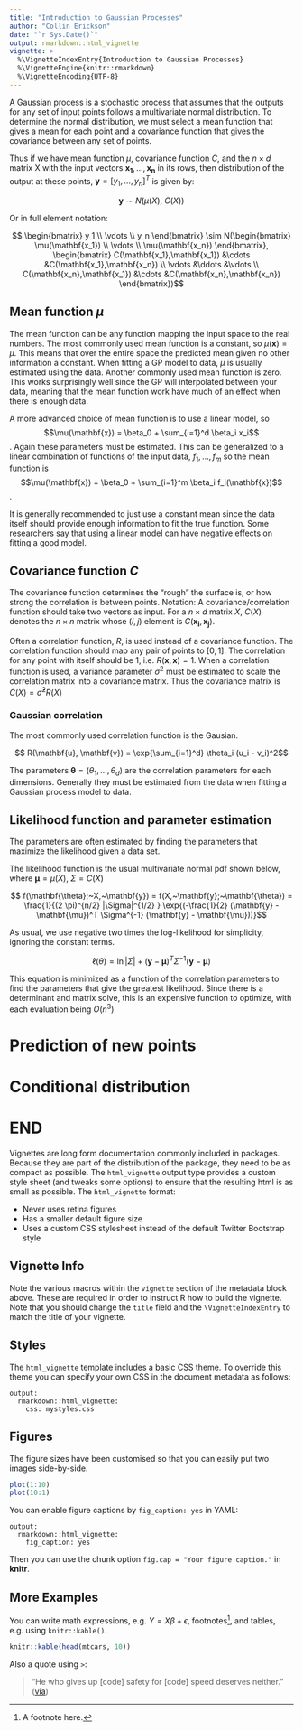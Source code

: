 ```yaml
---
title: "Introduction to Gaussian Processes"
author: "Collin Erickson"
date: "`r Sys.Date()`"
output: rmarkdown::html_vignette
vignette: >
  %\VignetteIndexEntry{Introduction to Gaussian Processes}
  %\VignetteEngine{knitr::rmarkdown}
  %\VignetteEncoding{UTF-8}
---
```




A Gaussian process is a stochastic process that assumes that the 
outputs for any set of input points follows a multivariate normal distribution.
To determine the normal distribution, we must select a mean function that gives
a mean for each point and a covariance function that gives the covariance
between any set of points.

Thus if we have mean function $\mu$, covariance function $C$, and the $n \times d$ matrix X with the input vectors $\mathbf{x_1}, ..., \mathbf{x_n}$ in its rows, then distribution of the output at these points, $\mathbf{y} = [y_1, \hdots, y_n]^T$ is given by:

$$ \mathbf{y} \sim  N(\mu(X),~C(X)) $$

Or in full element notation:

$$ \begin{bmatrix} y_1 \\ \vdots \\ y_n \end{bmatrix} \sim N(\begin{bmatrix} \mu(\mathbf{x_1}) \\ \vdots \\ \mu(\mathbf{x_n}) \end{bmatrix}, \begin{bmatrix} C(\mathbf{x_1},\mathbf{x_1}) &\cdots &C(\mathbf{x_1},\mathbf{x_n}) \\ \vdots &\ddots &\vdots \\ C(\mathbf{x_n},\mathbf{x_1}) &\cdots &C(\mathbf{x_n},\mathbf{x_n}) \end{bmatrix})$$


## Mean function $\mu$

The mean function can be any function mapping the input space to the real numbers.
The most commonly used mean function is a constant, so $\mu(\mathbf{x}) = \mu$.
This means that over the entire space the predicted mean given no other information
a constant.
When fitting a GP model to data, $\mu$ is usually estimated using the data.
Another commonly used mean function is zero.
This works surprisingly well since the GP will interpolated between your data,
meaning that the mean function work have much of an effect when there is enough data.

A more advanced choice of mean function is to use a linear model, so 
$$\mu(\mathbf{x}) = \beta_0 + \sum_{i=1}^d \beta_i x_i$$.
Again these parameters must be estimated.
This can be generalized to a linear combination of functions of the input data, 
$f_1, \ldots, f_m$ so the mean function is
$$\mu(\mathbf{x}) = \beta_0 + \sum_{i=1}^m \beta_i f_i(\mathbf{x})$$.

It is generally recommended to just use a constant mean since the data itself
should provide enough information to fit the true function.
Some researchers say that using a linear model can have negative effects
on fitting a good model.

## Covariance function $C$

The covariance function determines the "rough" the surface is,
or how strong the correlation is between points.
Notation: 
A covariance/correlation function should take two vectors as input.
For a $n \times d$ matrix $X$, $C(X)$ denotes the $n \times n$ matrix whose $(i, j)$ element
is $C(\mathbf{x_i}, \mathbf{x_j})$.

Often a correlation function, $R$, is used instead of a covariance function.
The correlation function should map any pair of points to $[0,1]$.
The correlation for any point with itself should be 1, i.e. $R(\mathbf{x}, \mathbf{x}) = 1$.
When a correlation function is used, a variance parameter $\sigma^2$ must be estimated to scale
the correlation matrix into a covariance matrix. 
Thus the covariance matrix is $C(X) = \hat{\sigma}^2 R(X)$

### Gaussian correlation

The most commonly used correlation function is the Gausian.

$$ R(\mathbf{u}, \mathbf{v}) = \exp{\sum_{i=1}^d} \theta_i (u_i - v_i)^2$$

The parameters $\mathbf{\theta} = (\theta_1, \ldots, \theta_d)$ are the 
correlation parameters for each dimensions.
Generally they must be estimated from the data when fitting a Gaussian process model to data.


## Likelihood function and parameter estimation

The parameters are often estimated by finding the parameters that maximize the likelihood given a data set.

The likelihood function is the usual multivariate normal pdf shown below, where $\mathbf{\mu} = \mu(X)$, $\Sigma = C(X)$

$$ f(\mathbf{\theta};~X,~\mathbf{y}) = f(X,~\mathbf{y};~\mathbf{\theta}) = \frac{1}{(2 \pi)^{n/2} |\Sigma|^{1/2} } \exp{(-\frac{1}{2} (\mathbf{y} - \mathbf{\mu})^T \Sigma^{-1} (\mathbf{y} - \mathbf{\mu}))}$$

As usual, we use negative two times the log-likelihood for simplicity, ignoring the constant terms.

$$ \ell(\theta) = \ln |\Sigma| + (\mathbf{y} - \mathbf{\mu})^T \Sigma^{-1} (\mathbf{y} - \mathbf{\mu})$$

This equation is minimized as a function of the correlation parameters to find the
parameters that give the greatest likelihood.
Since there is a determinant and matrix solve,
this is an expensive function to optimize, with each evaluation being $O(n^3)$

# Prediction of new points

# Conditional distribution


# END

Vignettes are long form documentation commonly included in packages. Because they are part of the distribution of the package, they need to be as compact as possible. The `html_vignette` output type provides a custom style sheet (and tweaks some options) to ensure that the resulting html is as small as possible. The `html_vignette` format:

- Never uses retina figures
- Has a smaller default figure size
- Uses a custom CSS stylesheet instead of the default Twitter Bootstrap style

## Vignette Info

Note the various macros within the `vignette` section of the metadata block above. These are required in order to instruct R how to build the vignette. Note that you should change the `title` field and the `\VignetteIndexEntry` to match the title of your vignette.

## Styles

The `html_vignette` template includes a basic CSS theme. To override this theme you can specify your own CSS in the document metadata as follows:

    output: 
      rmarkdown::html_vignette:
        css: mystyles.css

## Figures

The figure sizes have been customised so that you can easily put two images side-by-side. 

```r
plot(1:10)
plot(10:1)
```

You can enable figure captions by `fig_caption: yes` in YAML:

    output:
      rmarkdown::html_vignette:
        fig_caption: yes

Then you can use the chunk option `fig.cap = "Your figure caption."` in **knitr**.

## More Examples

You can write math expressions, e.g. $Y = X\beta + \epsilon$, footnotes^[A footnote here.], and tables, e.g. using `knitr::kable()`.

```r
knitr::kable(head(mtcars, 10))
```

Also a quote using `>`:

> "He who gives up [code] safety for [code] speed deserves neither."
([via](https://twitter.com/hadleywickham/status/504368538874703872))
